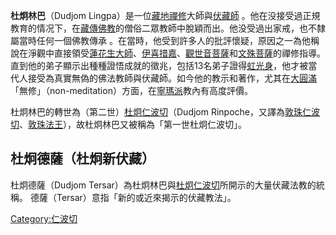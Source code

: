 {{藏傳佛教}}
'''杜炯林巴'''（Dudjom Lingpa）{{BD|1835年|||1904年||}}是一位[[藏地|藏地]][[禪修|禪修]]大師與[[伏藏師|伏藏師]] 。他在没接受過正規教育的情况下，在[[藏傳佛教|藏傳佛教]]的僧俗二眾教師中脫穎而出。他没受過出家戒，也不隸屬當時任何一個佛教傳承 。在當時，他受到許多人的批評懷疑，原因之一為他稱說在淨觀中直接領受[[蓮花生大師|蓮花生大師]]、[[伊喜措嘉|伊喜措嘉]]、[[觀世音菩薩|觀世音菩薩]]和[[文殊菩薩|文殊菩薩]]的禪修指導。直到他的弟子顯示出種種證悟成就的徵兆，包括13名弟子證得[[虹光身|虹光身]]，他才被當代人接受為真實無偽的佛法教師與伏藏師。如今他的教示和著作，尤其在[[大圓滿|大圓滿]]「無修」（non-meditation）方面，在[[寧瑪派|寧瑪派]]教內有高度評價。

杜炯林巴的轉世為（第二世）[[杜炯仁波切|杜炯仁波切]]（Dudjom Rinpoche，又譯為[[敦珠仁波切|敦珠仁波切]]、[[敦珠法王|敦珠法王]]），故杜炯林巴又被稱為「第一世杜炯仁波切」。

==杜炯德薩（杜炯新伏藏）==
杜炯德薩（Dudjom Tersar）為杜炯林巴與[[杜炯仁波切|杜炯仁波切]]所開示的大量伏藏法教的統稱。 德薩（Tersar）意指「新的或近來揭示的伏藏教法」。

{{佛教人物小作品}}

[[Category:仁波切|Category:仁波切]]